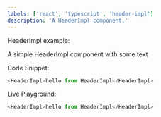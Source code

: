 ```yaml
---
labels: ['react', 'typescript', 'header-impl']
description: 'A HeaderImpl component.'
---
```



HeaderImpl example:

A simple HeaderImpl component with some text

Code Snippet:
```js
<HeaderImpl>hello from HeaderImpl</HeaderImpl>
```


Live Playground:
```js live
<HeaderImpl>hello from HeaderImpl</HeaderImpl>
```
